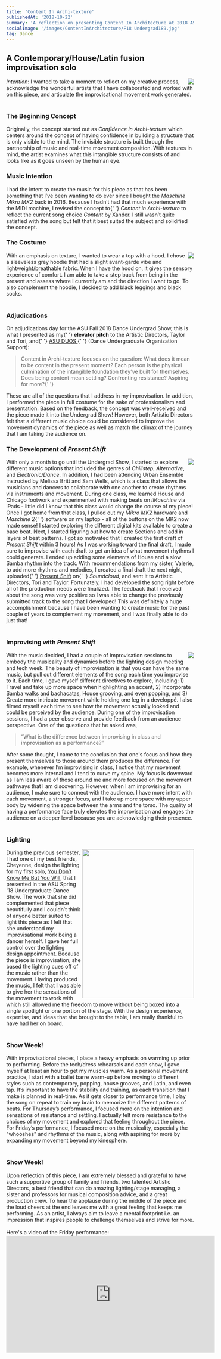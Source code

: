 ```yaml
---
title: 'Content In Archi-texture'
publishedAt: '2018-10-22'
summary: 'A reflection on presenting Content In Architecture at 2018 ASU Fall Undergrad Dance show.'
socialImage: '/images/ContentInArchitecture/F18 Undergrad189.jpg'
tag: Dance
---
```


## A Contemporary/House/Latin fusion improvisation solo

<div>
  <img align="right" src="/images/ContentInArchitecture/F18 Undergrad189.jpg" />
  <span>
    <i>Intention</i>: I wanted to take a moment to reflect on my creative process, acknowledge the
    wonderful artists that I have collaborated and worked with on this piece, and articulate the
    improvisational movement work generated.
  </span>
</div>
<br />

### The Beginning Concept

<span>
  Originally, the concept started out as <i>Confidence in Archi-texture</i> which centers around the
  concept of having confidence in building a structure that is only visible to the mind. The
  invisible structure is built through the partnership of music and real-time movement composition.
  With textures in mind, the artist examines what this intangible structure consists of and looks
  like as it goes unseen by the human eye.
</span>
<br />

### Music Intention

<span>
  I had the intent to create the music for this piece as that has been something that I’ve been
  wanting to do ever since I bought the <i>Maschine Mikro MK2</i> back in 2016. Because I hadn’t had
  that much experience with the MIDI machine, I revised the concept to{' '}
  <i>Content in Archi-texture</i> to reflect the current song choice <i>Content</i> by Xander. I
  still wasn’t quite satisfied with the song but felt that it best suited the subject and solidified
  the concept.
</span>
<br />

### The Costume

<div>
  <img align="right" src="/images/ContentInArchitecture/F18 Undergrad182_edited.jpg" />
  <span>
    With an emphasis on texture, I wanted to wear a top with a hood. I chose a sleeveless grey
    hoodie that had a slight avant-garde vibe and lightweight/breathable fabric. When I have the
    hood on, it gives the sensory experience of comfort. I am able to take a step back from being in
    the present and assess where I currently am and the direction I want to go. To also complement
    the hoodie, I decided to add black leggings and black socks.
  </span>
</div>
<br />

### Adjudications

<span>
  On adjudications day for the ASU Fall 2018 Dance Undergrad Show, this is what I presented as my{' '}
  <b>elevator pitch</b> to the Artistic Directors, Taylor and Tori, and{' '}
  <a href="https://www.facebook.com/ASU-Dance-Undergraduate-Organization-Support-DUOS-277775925582730/">
    ASU DUOS
  </a>{' '}
  (Dance Undergraduate Organization Support):
</span>
<blockquote>
  Content in Archi-texture focuses on the question: What does it mean to be content in the present
  moment? Each person is the physical culmination of the intangible foundation they’ve built for
  themselves. Does being content mean settling? Confronting resistance? Aspiring for more?{' '}
</blockquote>
<span>
  These are all of the questions that I address in my improvisation. In addition, I performed the
  piece in full costume for the sake of professionalism and presentation.
</span>
<span>
  Based on the feedback, the concept was well-received and the piece made it into the Undergrad
  Show! However, both Artistic Directors felt that a different music choice could be considered to
  improve the movement dynamics of the piece as well as match the climax of the journey that I am
  taking the audience on.
</span>
<br />

### The Development of <i>Present Shift</i>

<div>
  <img align="right" src="/images/ContentInArchitecture/MaschineMikro.png" />
  <span>
    With only a month to go until the Undergrad Show, I started to explore different music options
    that included the genres of <i>Chillstep</i>, <i>Alternative</i>, and <i>Electronic/Dance</i>.
    In addition, I had been attending Urban Ensemble instructed by Melissa Britt and Sam Wells,
    which is a class that allows the musicians and dancers to collaborate with one another to create
    rhythms via instruments and movement. During one class, we learned House and Chicago footwork
    and experimented with making beats on <i>iMaschine</i> via iPads - little did I know that this
    class would change the course of my piece!
  </span>
  <span>
    Once I got home from that class, I pulled out my <i>Mikro MK2</i> hardware and <i>Maschine 2</i>{' '}
    software on my laptop - all of the buttons on the MK2 now made sense! I started exploring the
    different digital kits available to create a base beat. Next, I started figuring out how to
    create Sections and add in layers of beat patterns. I got so motivated that I created the first
    draft of <i>Present Shift</i> within 3 hours! As I was working toward the final draft, I made
    sure to improvise with each draft to get an idea of what movement rhythms I could generate. I
    ended up adding some elements of House and a slow Samba rhythm into the track. With
    recommendations from my sister, Valerie, to add more rhythms and melodies, I created a final
    draft the next night, uploaded{' '}
    <a href="https://soundcloud.com/courtney-ngai-749460472/present-shift-1">Present Shift</a> on{' '}
    <i>Soundcloud</i>, and sent it to Artistic Directors, Tori and Taylor.
  </span>
  <span>
    Fortunately, I had developed the song right before all of the production needs were finalized.
    The feedback that I received about the song was very positive so I was able to change the
    previously submitted track to the song that I developed! This was definitely a huge
    accomplishment because I have been wanting to create music for the past couple of years to
    complement my movement, and I was finally able to do just that!
  </span>
</div>
<br />

### Improvising with <i>Present Shift</i>

<div>
  <img align="right" src="/images/ContentInArchitecture/F18 Undergrad193_edited.jpg" />
  <span>
    With the music decided, I had a couple of improvisation sessions to embody the musicality and
    dynamics before the lighting design meeting and tech week. The beauty of improvisation is that
    you can have the same music, but pull out different elements of the song each time you improvise
    to it. Each time, I gave myself different directives to explore, including: 1) Travel and take
    up more space when highlighting an accent, 2) Incorporate Samba walks and bachacatas, House
    grooving, and even popping, and 3) Create more intricate movement while holding one leg in a
    developpé. I also filmed myself each time to see how the movement actually looked and could be
    perceived by the audience.
  </span>
  <span>
    During one of the improvisation sessions, I had a peer observe and provide feedback from an
    audience perspective. One of the questions that he asked was,
  </span>
  <blockquote>
    “What is the difference between improvising in class and improvisation as a performance?”
  </blockquote>
  <span>
    After some thought, I came to the conclusion that one's focus and how they present themselves to
    those around them produces the difference. For example, whenever I’m improvising in class, I
    notice that my movement becomes more internal and I tend to curve my spine. My focus is downward
    as I am less aware of those around me and more focused on the movement pathways that I am
    discovering. However, when I am improvising for an audience, I make sure to connect with the
    audience. I have more intent with each movement, a stronger focus, and I take up more space with
    my upper body by widening the space between the arms and the torso. The quality of having a
    performance face truly elevates the improvisation and engages the audience on a deeper level
    because you are acknowledging their presence.
  </span>
</div>
<br />

### Lighting

<div>
  <img align="right" width="300" height="400" src="/images/ContentInArchitecture/Cheyenne.jpg" />
  <span>
    During the previous semester, I had one of my best friends, Cheyenne, design the lighting for my
    first solo, <a href="https://youtu.be/a1joxnqzIq4">You Don’t Know Me But You Will</a>, that I
    presented in the ASU Spring '18 Undergraduate Dance Show. The work that she did complemented
    that piece beautifully and I couldn’t think of anyone better suited to light this piece as I
    felt that she understood my improvisational work being a dancer herself. I gave her full control
    over the lighting design appointment. Because the piece is improvisation, she based the lighting
    cues off of the music rather than the movement. Having produced the music, I felt that I was
    able to give her the sensations of the movement to work with which still allowed me the freedom
    to move without being boxed into a single spotlight or one portion of the stage. With the design
    experience, expertise, and ideas that she brought to the table, I am really thankful to have had
    her on board.
  </span>
</div>
<br />

### Show Week!

<div>
  <span>
    With improvisational pieces, I place a heavy emphasis on warming up prior to performing. Before
    the tech/dress rehearsals and each show, I gave myself at least an hour to get my muscles warm.
    As a personal movement practice, I start with a ballet barre warm-up before moving to different
    styles such as contemporary, popping, house grooves, and Latin, and even tap. It’s important to
    have the stability and training, as each transition that I make is planned in real-time. As it
    gets closer to performance time, I play the song on repeat to train my brain to memorize the
    different patterns of beats.
  </span>
  <span>
    For Thursday’s performance, I focused more on the intention and sensations of resistance and
    settling. I actually felt more resistance to the choices of my movement and explored that
    feeling throughout the piece. For Friday’s performance, I focused more on the musicality,
    especially the "whooshes" and rhythms of the music, along with aspiring for more by expanding my
    movement beyond my kinesphere.
  </span>
</div>
<br />

### Show Week!

<div>
  <span>
    Upon reflection of this piece, I am extremely blessed and grateful to have such a supportive
    group of family and friends, two talented Artistic Directors, a best friend that can do amazing
    lighting/stage managing, a sister and professors for musical composition advice, and a great
    production crew. To hear the applause during the middle of the piece and the loud cheers at the
    end leaves me with a great feeling that keeps me performing. As an artist, I always aim to leave
    a mental footprint i.e. an impression that inspires people to challenge themselves and strive
    for more.
  </span>
  <br />
  <br />
  <span>Here's a video of the Friday performance:</span>
</div>

<iframe
  width="560"
  height="315"
  src="https://www.youtube.com/embed/1FY1SkEeCbA"
  title="YouTube video player"
  frameborder="0"
  allow="accelerometer; autoplay; clipboard-write; encrypted-media; gyroscope; picture-in-picture; web-share"
  allowfullscreen
/>

\*All show concert photos were taken by Tim Trumble
